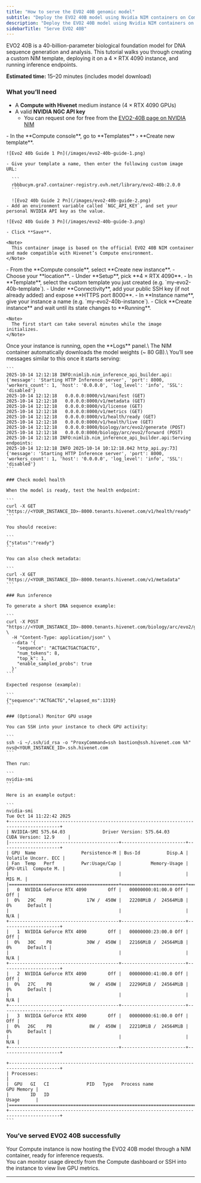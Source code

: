 ```yaml
---
title: "How to serve the EVO2 40B genomic model"
subtitle: "Deploy the EVO2 40B model using Nvidia NIM containers on Compute with Hivenet"
description: "Deploy the EVO2 40B model using Nvidia NIM containers on Compute with Hivenet."
sidebarTitle: "Serve EVO2 40B"
---
```


EVO2 40B is a 40-billion-parameter biological foundation model for DNA sequence generation and analysis. This tutorial walks you through creating a custom NIM template, deploying it on a 4 × RTX 4090 instance, and running inference endpoints.

**Estimated time:** 15–20 minutes (includes model download)

### What you’ll need

- A **Compute with Hivenet** medium instance (4 × RTX 4090 GPUs)
- A valid **NVIDIA NGC API key**
  - You can request one for free from the [EVO2-40B page on NVIDIA NIM](https://build.nvidia.com/arc/evo2-40b/deploy)

<Steps>
  <Step title="Create the custom NIM template">
    - In the **Compute console**, go to **Templates** › **Create new template**.

    ![Evo2 40b Guide 1 Pn](/images/evo2-40b-guide-1.png)

    - Give your template a name, then enter the following custom image URL:

      ```
      rbbbucym.gra7.container-registry.ovh.net/library/evo2-40b:2.0.0
      ```

      ![Evo2 40b Guide 2 Pn](/images/evo2-40b-guide-2.png)
    - Add an environment variable called `NGC_API_KEY`, and set your personal NVIDIA API key as the value.

    ![Evo2 40b Guide 3 Pn](/images/evo2-40b-guide-3.png)

    - Click **Save**.

    <Note>
      This container image is based on the official EVO2 40B NIM container and made compatible with Hivenet’s Compute environment.
    </Note>
  </Step>
  <Step title="Create a medium instance">
    - From the **Compute console**, select **Create new instance**.
    - Choose your **location**.
    - Under **Setup**, pick **4 × RTX 4090**.
    - In **Template**, select the custom template you just created (e.g. `my-evo2-40b-template`).
    - Under **Connectivity**, add your public SSH key (if not already added) and expose **HTTPS port 8000**.
    - In **Instance name**, give your instance a name (e.g. `my-evo2-40b-instance`).
    - Click **Create instance** and wait until its state changes to **Running**.

    <Note>
      The first start can take several minutes while the image initializes.
    </Note>
  </Step>
  <Step title="Use your EVO2-40B model">
    Once your instance is running, open the **Logs** panel.\
    The NIM container automatically downloads the model weights (~ 80 GB).\
    You’ll see messages similar to this once it starts serving:

    ```
    2025-10-14 12:12:18	INFO:nimlib.nim_inference_api_builder.api:{'message': 'Starting HTTP Inference server', 'port': 8000, 'workers_count': 1, 'host': '0.0.0.0', 'log_level': 'info', 'SSL': 'disabled'}
    2025-10-14 12:12:18	  0.0.0.0:8000/v1/manifest (GET)
    2025-10-14 12:12:18	  0.0.0.0:8000/v1/metadata (GET)
    2025-10-14 12:12:18	  0.0.0.0:8000/v1/license (GET)
    2025-10-14 12:12:18	  0.0.0.0:8000/v1/metrics (GET)
    2025-10-14 12:12:18	  0.0.0.0:8000/v1/health/ready (GET)
    2025-10-14 12:12:18	  0.0.0.0:8000/v1/health/live (GET)
    2025-10-14 12:12:18	  0.0.0.0:8000/biology/arc/evo2/generate (POST)
    2025-10-14 12:12:18	  0.0.0.0:8000/biology/arc/evo2/forward (POST)
    2025-10-14 12:12:18	INFO:nimlib.nim_inference_api_builder.api:Serving endpoints:
    2025-10-14 12:12:18	INFO 2025-10-14 10:12:18.042 http_api.py:73] {'message': 'Starting HTTP Inference server', 'port': 8000, 'workers_count': 1, 'host': '0.0.0.0', 'log_level': 'info', 'SSL': 'disabled'}
    ```

    ### Check model health

    When the model is ready, test the health endpoint:

    ```
    curl -X GET "https://<YOUR_INSTANCE_ID>-8000.tenants.hivenet.com/v1/health/ready"
    ```

    You should receive:

    ```
    {"status":"ready"}
    ```

    You can also check metadata:

    ```
    curl -X GET "https://<YOUR_INSTANCE_ID>-8000.tenants.hivenet.com/v1/metadata"
    ```

    ### Run inference

    To generate a short DNA sequence example:

    ```
    curl -X POST "https://<YOUR_INSTANCE_ID>-8000.tenants.hivenet.com/biology/arc/evo2/generate" \
      -H "Content-Type: application/json" \
      --data '{
        "sequence": "ACTGACTGACTGACTG",
        "num_tokens": 8,
        "top_k": 1,
        "enable_sampled_probs": true
      }'
    ```

    Expected response (example):

    ```
    {"sequence":"ACTGACTG","elapsed_ms":1319}
    ```

    ### (Optional) Monitor GPU usage

    You can SSH into your instance to check GPU activity:

    ```
    ssh -i ~/.ssh/id_rsa -o "ProxyCommand=ssh bastion@ssh.hivenet.com %h" nvs@<YOUR_INSTANCE_ID>.ssh.hivenet.com
    ```

    Then run:

    ```
    nvidia-smi
    ```

    Here is an example output:

    ```
    nvidia-smi
    Tue Oct 14 11:22:42 2025       
    +-----------------------------------------------------------------------------------------+
    | NVIDIA-SMI 575.64.03              Driver Version: 575.64.03      CUDA Version: 12.9     |
    |-----------------------------------------+------------------------+----------------------+
    | GPU  Name                 Persistence-M | Bus-Id          Disp.A | Volatile Uncorr. ECC |
    | Fan  Temp   Perf          Pwr:Usage/Cap |           Memory-Usage | GPU-Util  Compute M. |
    |                                         |                        |               MIG M. |
    |=========================================+========================+======================|
    |   0  NVIDIA GeForce RTX 4090        Off |   00000000:01:00.0 Off |                  Off |
    |  0%   29C    P8             17W /  450W |   22208MiB /  24564MiB |      0%      Default |
    |                                         |                        |                  N/A |
    +-----------------------------------------+------------------------+----------------------+
    |   1  NVIDIA GeForce RTX 4090        Off |   00000000:23:00.0 Off |                  Off |
    |  0%   30C    P8             30W /  450W |   22166MiB /  24564MiB |      0%      Default |
    |                                         |                        |                  N/A |
    +-----------------------------------------+------------------------+----------------------+
    |   2  NVIDIA GeForce RTX 4090        Off |   00000000:41:00.0 Off |                  Off |
    |  0%   27C    P8              9W /  450W |   22296MiB /  24564MiB |      0%      Default |
    |                                         |                        |                  N/A |
    +-----------------------------------------+------------------------+----------------------+
    |   3  NVIDIA GeForce RTX 4090        Off |   00000000:61:00.0 Off |                  Off |
    |  0%   26C    P8              8W /  450W |   22210MiB /  24564MiB |      0%      Default |
    |                                         |                        |                  N/A |
    +-----------------------------------------+------------------------+----------------------+
                                                                                             
    +-----------------------------------------------------------------------------------------+
    | Processes:                                                                              |
    |  GPU   GI   CI              PID   Type   Process name                        GPU Memory |
    |        ID   ID                                                               Usage      |
    |=========================================================================================|
    +-----------------------------------------------------------------------------------------+
    ```
  </Step>
</Steps>

### You’ve served EVO2 40B successfully

Your Compute instance is now hosting the EVO2 40B model through a NIM container, ready for inference requests.\
You can monitor usage directly from the Compute dashboard or SSH into the instance to view live GPU metrics.

---